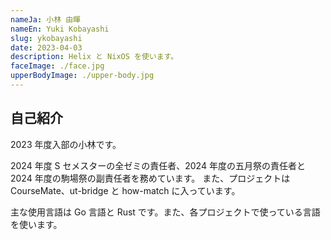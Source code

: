 ```yaml
---
nameJa: 小林 由暉
nameEn: Yuki Kobayashi
slug: ykobayashi
date: 2023-04-03
description: Helix と NixOS を使います。
faceImage: ./face.jpg
upperBodyImage: ./upper-body.jpg
---
```


## 自己紹介

2023 年度入部の小林です。

2024 年度 S セメスターの全ゼミの責任者、2024 年度の五月祭の責任者と2024 年度の駒場祭の副責任者を務めています。
また、プロジェクトは CourseMate、ut-bridge と how-match に入っています。

主な使用言語は Go 言語と Rust です。また、各プロジェクトで使っている言語を使います。
